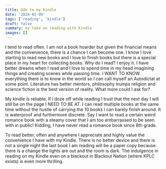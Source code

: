```yaml
---
title: Ode to my Kindle
date: '2024-01-09'
tags: ['reading', 'kindle']
draft: false
summary: my take on reading with Kindle
images: []
---
```


<p>
I tend to read often. I am not a book hoarder but given the financial means and the convenience, there is a chance I can become one. I know I love starting to read new books and I love to finish books but there is a special place in my heart for collecting books. 
Why do I read? I enjoy it. I have better dreams when I read and I love to spend time in my head imagining things and creating scenes while passing time. I WANT TO KNOW everything there is to know in the world so I can call myself an Autodictat at some point. Literature has better mentors, philosophy trumps religion and science fiction is the best version of reality. What more could I ask for?
</p>

<p>
My kindle is reliable. If i doze off while reading I trust that the next day I will still be on the page I NEED TO BE AT. I can read multiple books at the same time without the hustle of carrying the 10 books I can barely finish around. It is waterproof and furthermore discrete. Say I want to read a certain weird romance book with a steamy cover that I am too embarrassed to be seen with in public! Kidding, I have never read a romance book since 8th grade.
</p>

<p>
To read better, often and anywhere I appreciate and highly value the convenience I have with my Kindle. There is no better device and there is not a single night the last book I am reading will be a paper copy because there is a change the lights are out and the room is dark. The indulgence in reading on my Kindle even on a blackout in Blackout Nation (where KPLC exists) is even more thrilling. 
</p>

